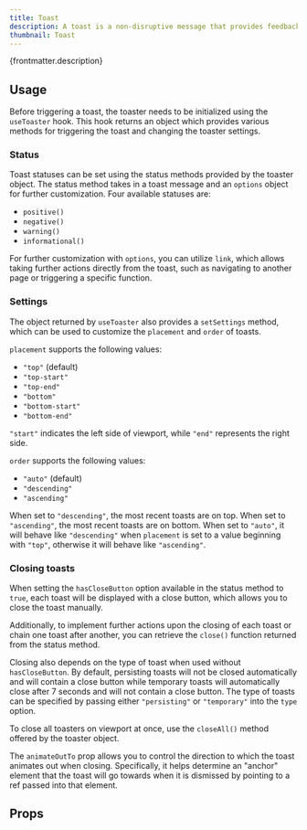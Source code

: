 ```yaml
---
title: Toast
description: A toast is a non-disruptive message that provides feedback based on a user action.
thumbnail: Toast
---
```


<p>{frontmatter.description}</p>

## Usage

Before triggering a toast, the toaster needs to be initialized using the `useToaster` hook. This hook returns an object which provides various methods for triggering the toast and changing the toaster settings.

<LiveExample src='Toast.main.jsx'>
  <AllExamples.ToastMainExample client:load />
</LiveExample>

### Status

Toast statuses can be set using the status methods provided by the toaster object. The status method takes in a toast message and an `options` object for further customization. Four available statuses are:

- `positive()`
- `negative()`
- `warning()`
- `informational()`

<LiveExample src='Toast.status.jsx'>
  <AllExamples.ToastStatusExample client:load />
</LiveExample>

For further customization with `options`, you can utilize `link`, which allows taking further actions directly from the toast, such as navigating to another page or triggering a specific function.

<LiveExample src='Toast.link.jsx'>
  <AllExamples.ToastLinkExample client:load />
</LiveExample>

### Settings

The object returned by `useToaster` also provides a `setSettings` method, which can be used to customize the `placement` and `order` of toasts.

`placement` supports the following values:

- `"top"` (default)
- `"top-start"`
- `"top-end"`
- `"bottom"`
- `"bottom-start"`
- `"bottom-end"`

`"start"` indicates the left side of viewport, while `"end"` represents the right side.

<LiveExample src='Toast.placement.jsx'>
  <AllExamples.ToastPlacementExample client:load />
</LiveExample>

`order` supports the following values:

- `"auto"` (default)
- `"descending"`
- `"ascending"`

When set to `"descending"`, the most recent toasts are on top. When set to `"ascending"`, the most recent toasts are on bottom. When set to `"auto"`, it will behave like `"descending"` when `placement` is set to a value beginning with `"top"`, otherwise it will behave like `"ascending"`.

<LiveExample src='Toast.order.jsx'>
  <AllExamples.ToastOrderExample client:load />
</LiveExample>

### Closing toasts

When setting the `hasCloseButton` option available in the status method to `true`, each toast will be displayed with a close button, which allows you to close the toast manually.

<LiveExample src='Toast.hasCloseButton.jsx'>
  <AllExamples.ToastHasCloseButtonExample client:load />
</LiveExample>

Additionally, to implement further actions upon the closing of each toast or chain one toast after another, you can retrieve the `close()` function returned from the status method.

<LiveExample src='Toast.close.jsx'>
  <AllExamples.ToastCloseExample client:load />
</LiveExample>

Closing also depends on the type of toast when used without `hasCloseButton`. By default, persisting toasts will not be closed automatically and will contain a close button while temporary toasts will automatically close after 7 seconds and will not contain a close button. The type of toasts can be specified by passing either `"persisting"` or `"temporary"` into the `type` option.

<LiveExample src='Toast.type.jsx'>
  <AllExamples.ToastTypeExample client:load />
</LiveExample>

To close all toasters on viewport at once, use the `closeAll()` method offered by the toaster object.

<LiveExample src='Toast.closeAll.jsx'>
  <AllExamples.ToastCloseAllExample client:load />
</LiveExample>

The `animateOutTo` prop allows you to control the direction to which the toast animates out when closing. Specifically, it helps determine an "anchor" element that the toast will go towards when it is dismissed by pointing to a ref passed into that element.

<LiveExample src='Toast.anchorToButton.jsx'>
  <AllExamples.ToastAnchorToButtonExample client:load />
</LiveExample>

## Props

<PropsTable path='@itwin/itwinui-react/esm/core/Toast/Toast.d.ts' />

